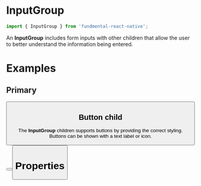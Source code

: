 
<Meta title="InputGroup" component={InputGroup} />

# InputGroup

```js
import { InputGroup } from 'fundmental-react-native';
```

An **InputGroup** includes form inputs with other children that allow the user to better understand the information being entered.

# Examples

## Primary

<Preview>
  <Story name="primary">
    <InputGroup>
      <Button iconSet="FontAwesome" glyph="chevron-down" />
      <FormInput />
    </InputGroup>
  </Story>
</Preview>

## Button child

The **InputGroup** children supports buttons by providing the correct styling. Buttons can be shown with a text label or icon.

<Preview>
  <Story name="button child">
    <Stack>
      <InputGroup>
        <Button iconSet="FontAwesome" glyph="chevron-down" />
        <FormInput />
      </InputGroup>
      <InputGroup>
        <FormInput />
        <Button iconSet="FontAwesome" glyph="chevron-down" />
      </InputGroup>
    </Stack>
  </Story>
</Preview>

# Properties

<Props of={InputGroup} />

